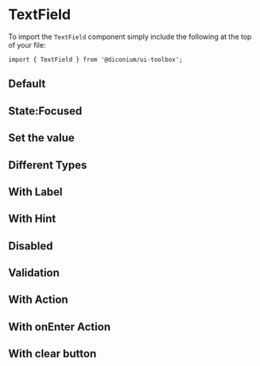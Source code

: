 
<Meta of={TextFieldStories} />

# TextField

To import the `TextField` component simply include the following at the top of your file:

```
import { TextField } from '@diconium/ui-toolbox';
```

## Default

<Canvas of={TextFieldStories.Default} />

## State:Focused

<Canvas of={TextFieldStories.Focused} />

## Set the value

<Canvas of={TextFieldStories.WithValue} />

## Different Types

<Canvas of={TextFieldStories.Type} />

## With Label

<Canvas of={TextFieldStories.WithLabel} />

## With Hint

<Canvas of={TextFieldStories.WithHint} />

## Disabled

<Canvas of={TextFieldStories.Disabled} />

## Validation

<Canvas of={TextFieldStories.Validation} />

## With Action

<Canvas of={TextFieldStories.WithAction} />

## With onEnter Action

<Canvas of={TextFieldStories.WithOnEnterAction} />

## With clear button

<Canvas of={TextFieldStories.WithClearButton} />

